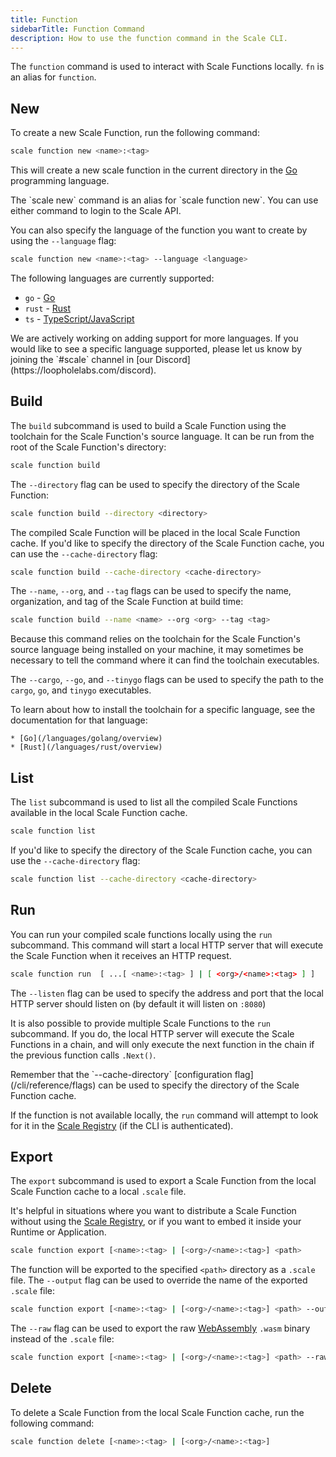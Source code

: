 ```yaml
---
title: Function
sidebarTitle: Function Command
description: How to use the function command in the Scale CLI.
---
```


The `function` command is used to interact with Scale Functions locally. `fn` is an alias for `function`.

## New

To create a new Scale Function, run the following command:

```bash
scale function new <name>:<tag>
```

This will create a new scale function in the current directory in the [Go](https://golang.org/) programming language.

<Info>
    The `scale new` command is an alias for `scale function new`. You can use either command to login to the Scale API.
</Info>

You can also specify the language of the function you want to create by using the `--language` flag:

```bash
scale function new <name>:<tag> --language <language>
```

The following languages are currently supported:

  * `go` - [Go](/languages/golang/overview)
  * `rust` - [Rust](/languages/rust/overview)
  * `ts` - [TypeScript/JavaScript](/languages/javascript-typescript/overview)

<Note>
    We are actively working on adding support for more languages. If you would like to see a specific language supported, please let
    us know by joining the `#scale` channel in [our Discord](https://loopholelabs.com/discord).
</Note>

## Build

The `build` subcommand is used to build a Scale Function using the toolchain for the Scale Function's source language. It can be
run from the root of the Scale Function's directory:

```bash
scale function build
```

The `--directory` flag can be used to specify the directory of the Scale Function:

```bash
scale function build --directory <directory>
```

The compiled Scale Function will be placed in the local Scale Function cache. If you'd like to specify the directory of the Scale Function cache, you can use the `--cache-directory` flag:

```bash
scale function build --cache-directory <cache-directory>
```

The `--name`, `--org`, and `--tag` flags can be used to specify the name, organization, and tag of the Scale Function at build time:

```bash
scale function build --name <name> --org <org> --tag <tag>
```

Because this command relies on the toolchain for the Scale Function's source language being installed on your machine, it may sometimes
be necessary to tell the command where it can find the toolchain executables.

The `--cargo`, `--go`, and `--tinygo` flags can be used to specify the path to the `cargo`, `go`, and `tinygo` executables.

<Note>
    To learn about how to install the toolchain for a specific language, see the documentation for that language:

    * [Go](/languages/golang/overview)
    * [Rust](/languages/rust/overview)
</Note>

## List

The `list` subcommand is used to list all the compiled Scale Functions available in the local Scale Function cache.

```bash
scale function list
```

If you'd like to specify the directory of the Scale Function cache, you can use the `--cache-directory` flag:

```bash
scale function list --cache-directory <cache-directory>
```

## Run

You can run your compiled scale functions locally using the `run` subcommand. This command will start a local HTTP server that will
execute the Scale Function when it receives an HTTP request.

```bash
scale function run  [ ...[ <name>:<tag> ] | [ <org>/<name>:<tag> ] ]
```

The `--listen` flag can be used to specify the address and port that the local HTTP server should listen on (by default it will listen on `:8080`)

It is also possible to provide multiple Scale Functions to the `run` subcommand. If you do, the local HTTP server will execute the
Scale Functions in a chain, and will only execute the next function in the chain if the previous function calls `.Next()`.

<Tip>
    Remember that the `--cache-directory` [configuration flag](/cli/reference/flags) can be used to specify the directory of the Scale Function cache.
</Tip>

If the function is not available locally, the `run` command will attempt to look for it in the [Scale Registry](/registry/overview) (if the CLI is authenticated).

## Export

The `export` subcommand is used to export a Scale Function from the local Scale Function cache to a local `.scale` file.

It's helpful in situations where you want to distribute a Scale Function without using the [Scale Registry](/registry/overview), or
if you want to embed it inside your Runtime or Application.

```bash
scale function export [<name>:<tag> | [<org>/<name>:<tag>] <path>
```

The function will be exported to the specified `<path>` directory as a `.scale` file. The `--output` flag can be used to override
the name of the exported `.scale` file:

```bash
scale function export [<name>:<tag> | [<org>/<name>:<tag>] <path> --output <output>
```

The `--raw` flag can be used to export the raw [WebAssembly](https://webassembly.org) `.wasm` binary instead of the `.scale` file:

```bash
scale function export [<name>:<tag> | [<org>/<name>:<tag>] <path> --raw
```

## Delete

To delete a Scale Function from the local Scale Function cache, run the following command:

```bash
scale function delete [<name>:<tag> | [<org>/<name>:<tag>]
```
